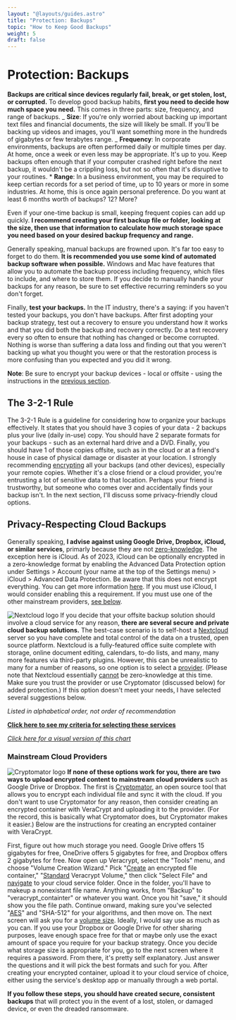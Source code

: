 ```yaml
---
layout: "@layouts/guides.astro"
title: "Protection: Backups"
topic: "How to Keep Good Backups"
weight: 5
draft: false
---
```



# Protection: Backups

**Backups are critical since devices regularly fail, break, or get stolen, lost, or corrupted.** To develop good backup habits, **first you need to decide how much space you need.** This comes in three parts: size, frequency, and range of backups.
_ **Size**: If you're only worried about backing up important text files and financial documents, the size will likely be small. If you'll be backing up videos and images, you'll want something more in the hundreds of gigabytes or few terabytes range.
_ **Frequency**: In corporate environments, backups are often performed daily or multiple times per day. At home, once a week or even less may be appropriate. It's up to you. Keep backups often enough that if your computer crashed right before the next backup, it wouldn't be a crippling loss, but not so often that it's disruptive to your routines. \* **Range**: In a business environment, you may be required to keep certian records for a set period of time, up to 10 years or more in some industries. At home, this is once again personal preference. Do you want at least 6 months worth of backups? 12? More?

Even if your one-time backup is small, keeping frequent copies can add up quickly. **I recommend creating your first backup file or folder, looking at the size, then use that information to calculate how much storage space you need based on your desired backup frequency and range.**

Generally speaking, manual backups are frowned upon. It's far too easy to forget to do them. **It is recommended you use some kind of automated backup software when possible.** Windows and Mac have features that allow you to automate the backup process including frequency, which files to include, and where to store them. If you decide to manually handle your backups for any reason, be sure to set effective recurring reminders so you don't forget.

Finally, **test your backups.** In the IT industry, there's a saying: if you haven't tested your backups, you don't have backups. After first adopting your backup strategy, test out a recovery to ensure you understand how it works and that you did both the backup and recovery correctly. Do a test recovery every so often to ensure that nothing has changed or become corrupted. Nothing is worse than suffering a data loss and finding out that you weren't backing up what you thought you were or that the restoration process is more confusing than you expected and you did it wrong.

**Note**: Be sure to encrypt your backup devices - local or offsite - using the instructions in the [previous section](/guides/moderately-important/devices).

## The 3-2-1 Rule

The 3-2-1 Rule is a guideline for considering how to organize your backups effectively. It states that you should have 3 copies of your data - 2 backups plus your live (daily in-use) copy. You should have 2 separate formats for your backups - such as an external hard drive and a DVD. Finally, you should have 1 of those copies offsite, such as in the cloud or at a friend's house in case of physical damage or disaster at your location. I strongly recommending [encrypting](/guides/moderately-important/encryption) all your backups (and other devices), especially your remote copies. Whether it's a close friend or a cloud provider, you're entrusting a lot of sensitive data to that location. Perhaps your friend is trustworthy, but someone who comes over and accidentally finds your backup isn't. In the next section, I'll discuss some privacy-friendly cloud options.

## Privacy-Respecting Cloud Backups

Generally speaking, **I advise against using Google Drive, Dropbox, iCloud, or similar services**, primarly because they are not [zero-knowledge](/guides/moderately-important/encryption). The exception here is iCloud. As of 2023, iCloud can be optionally encrypted in a zero-knowledge format by enabling the Advanced Data Protection option under Settings > Account (your name at the top of the Settings menu) > iCloud > Advanced Data Protection. Be aware that this does not encrypt everything. You can get more information [here](https://support.apple.com/en-us/HT212520). If you must use iCloud, I would consider enabling this a requirement. If you must use one of the other mainstream providers, [see below](/guides/moderately-important/backups#mainstream-cloud-providers).

<img
  src="/images/logos/nextcloud.png"
  alt="Nextcloud logo"
  class="float-right mx-6 w-24"
/>
If you decide that your offsite backup solution should involve a cloud service for
any reason, **there are several secure and private cloud backup solutions.** The
best-case scenario is to self-host a [Nextcloud](https://nextcloud.com/) server so
you have complete and total control of the data on a trusted, open source platform.
Nextcloud is a fully-featured office suite complete with storage, online document
editing, calendars, to-do lists, and many, many more features via third-party plugins.
However, this can be unrealistic to many for a number of reasons, so one option is
to select a [provider](https://nextcloud.com/signup/). (Please note that Nextcloud
essentially [cannot](https://nextcloud.com/blog/encryption-in-nextcloud/) be zero-knowledge
at this time. Make sure you trust the provider or use Cryptomator (discussed below)
for added protection.) If this option doesn't meet your needs, I have selected several
suggestions below.

_Listed in alphabetical order, not order of recommendation_

<ProsAndCons data={data} headingLevel={4} />

**[Click here to see my criteria for selecting these services](https://gitlab.com/thenewoil/website/-/wikis/Backup-&-Cloud-Storage-Criteria)**

_[Click here for a visual version of this chart](/charts/backups)_

### Mainstream Cloud Providers

<img
  src="/images/logos/cryptomator.png"
  alt="Cryptomator logo"
  class="float-left mx-6 w-24"
/>
**If none of these options work for you, there are two ways to upload encrypted content
to mainstream cloud providers** such as Google Drive or Dropbox. The first is [Cryptomator](https://cryptomator.org/),
an open source tool that allows you to encrypt each individual file and sync it with
the cloud. If you don't want to use Cryptomator for any reason, then consider creating
an encrypted container with VeraCrypt and uploading it to the provider. (For the
record, this is basically what Cryptomator does, but Cryptomator makes it easier.)
Below are the instructions for creating an encrypted container with VeraCrypt.

First, figure out how much storage you need. Google Drive offers 15 gigabytes for free, OneDrive offers 5 gigabytes for free, and Dropbox offers 2 gigabytes for free. Now open up Veracrypt, select the "Tools" menu, and choose "Volume Creation Wizard." Pick "[Create](*PUBLIC*/images/steps/vera-crypt-encrypting/c01.jpg) an encrypted file container," "[Standard](*PUBLIC*/images/steps/vera-crypt-external-encrypting/b02.jpg) Veracrypt Volume," then click "Select File" and [navigate](*PUBLIC*/images/steps/vera-crypt-encrypting/c03.jpg) to your cloud service folder. Once in the folder, you'll have to makeup a nonexistant file name. Anything works, from "Backup" to "veracrypt_containter" or whatever you want. Once you hit "save," it should show you the file path. Continue onward, making sure you've selected "[AES](*PUBLIC*/images/steps/vera-crypt-encrypting/c04.jpg)" and "SHA-512" for your algorithms, and then move on. The next screen will ask you for a [volume size](*PUBLIC*/images/steps/vera-crypt-encrypting/c05.jpg). Ideally, I would say use as much as you can. If you use your Dropbox or Google Drive for other sharing purposes, leave enough space free for that or maybe only use the exact amount of space you require for your backup strategy. Once you decide what storage size is appropriate for you, go to the next screen where it requires a password. From there, it's pretty self explanatory. Just answer the questions and it will pick the best formats and such for you. After creating your encrypted container, upload it to your cloud service of choice, either using the service's desktop app or manually through a web portal.

**If you follow these steps, you should have created secure, consistent backups** that will protect you in the event of a lost, stolen, or damaged device, or even the dreaded ransomware.

